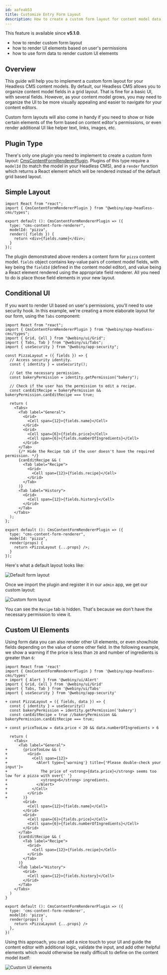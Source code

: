```yaml
---
id: aafeab53
title: Customize Entry Form Layout
description: How to create a custom form layout for content model data entry.
---
```



<Alert type="info" title="Can I use this?">

This feature is available since **v5.1.0**.

</Alert>

<Alert type="success" title="What you'll learn">

- how to render custom form layout
- how to render UI elements based on user's permissions
- how to use form data to render custom UI elements

</Alert>

## Overview

This guide will help you to implement a custom form layout for your Headless CMS content models. By default, our Headless CMS allows you to organize content model fields in a grid layout. That is fine for a basic UI, with several fields. However, as your content model grows, you may need to organize the UI to be more visually appealing and easier to navigate for your content editors.

Custom form layouts will also come in handy if you need to show or hide certain elements of the form based on content editor's permissions, or even render additional UI like helper text, links, images, etc.

## Plugin Type

There's only one plugin you need to implement to create a custom form layout: [CmsContentFormRendererPlugin](/docs/{version}/headless-cms/references/plugins#cms-content-form-renderer).
Plugins of this type require a `modelId` (to match the model in your Headless CMS), and a `render` function which returns a React element which will be rendered instead of the default grid based layout.

## Simple Layout

```tsx pizzaLayout.tsx
import React from "react";
import { CmsContentFormRendererPlugin } from "@webiny/app-headless-cms/types";

export default (): CmsContentFormRendererPlugin => ({
  type: "cms-content-form-renderer",
  modelId: "pizza",
  render({ fields }) {
    return <div>{fields.name}</div>;
  }
});
```

The plugin demonstrated above renders a content form for `pizza` content model. `fields` object contains key-value pairs of content model fields, with key being the `fieldId` (defined in the content model editor), and value being a React element rendered using the appropriate field renderer. All you need to do is place those field elements in your new layout.

## Conditional UI

If you want to render UI based on user's permissions, you'll need to use security hook. In this example, we're creating a more elaborate layout for our form, using the `Tabs` component:

```tsx pizzaLayout.tsx
import React from "react";
import { CmsContentFormRendererPlugin } from "@webiny/app-headless-cms/types";
import { Grid, Cell } from "@webiny/ui/Grid";
import { Tabs, Tab } from "@webiny/ui/Tabs";
import { useSecurity } from "@webiny/app-security";

const PizzaLayout = ({ fields }) => {
  // Access security identity.
  const { identity } = useSecurity();

  // Get the necessary permission.
  const bakeryPermission = identity.getPermission("bakery");

  // Check if the user has the permission to edit a recipe.
  const canEditRecipe = bakeryPermission && bakeryPermission.canEditRecipe === true;

  return (
    <Tabs>
      <Tab label="General">
        <Grid>
          <Cell span={12}>{fields.name}</Cell>
        </Grid>
        <Grid>
          <Cell span={6}>{fields.price}</Cell>
          <Cell span={6}>{fields.numberOfIngredients}</Cell>
        </Grid>
      </Tab>
      {/* Hide the Recipe tab if the user doesn't have the required permission. */}
      {canEditRecipe && (
        <Tab label="Recipe">
          <Grid>
            <Cell span={12}>{fields.recipe}</Cell>
          </Grid>
        </Tab>
      )}
      <Tab label="History">
        <Grid>
          <Cell span={12}>{fields.history}</Cell>
        </Grid>
      </Tab>
    </Tabs>
  );
};

export default (): CmsContentFormRendererPlugin => ({
  type: "cms-content-form-renderer",
  modelId: "pizza",
  render(props) {
    return <PizzaLayout {...props} />;
  }
});
```

Here's what a default layout looks like:

![Default form layout](./assets/customize-entry-form/defaultLayout.png)

Once we import the plugin and register it in our `admin` app, we get our custom layout:

![Custom form layout](./assets/customize-entry-form/customLayout.png)

You can see the `Recipe` tab is hidden. That's because we don't have the necessary permission to view it.

## Custom UI Elements

Using form data you can also render other UI elements, or even show/hide fields depending on the value of some other field. In the following example, we show a warning if the price is less than `20` and number of ingredients is greater than `6`:

```diff-js pizzaLayout.tsx
import React from 'react'
import { CmsContentFormRendererPlugin } from '@webiny/app-headless-cms/types'
+ import { Alert } from '@webiny/ui/Alert'
import { Grid, Cell } from '@webiny/ui/Grid'
import { Tabs, Tab } from '@webiny/ui/Tabs'
import { useSecurity } from '@webiny/app-security'

+ const PizzaLayout = ({ fields, data }) => {
  const { identity } = useSecurity()
  const bakeryPermission = identity.getPermission('bakery')
  const canEditRecipe = true //bakeryPermission && bakeryPermission.canEditRecipe === true;

+ const priceTooLow = data.price < 20 && data.numberOfIngredients > 6

  return (
    <Tabs>
      <Tab label="General">
+       {priceTooLow && (
+         <Grid>
+           <Cell span={12}>
+             <Alert type={'warning'} title={'Please double-check your input'}>
+               The price of <strong>{data.price}</strong> seems too low for a pizza with over{' '}
+               <strong>6</strong> ingredients.
+             </Alert>
+           </Cell>
+         </Grid>
+       )}
        <Grid>
          <Cell span={12}>{fields.name}</Cell>
        </Grid>
        <Grid>
          <Cell span={6}>{fields.price}</Cell>
          <Cell span={6}>{fields.numberOfIngredients}</Cell>
        </Grid>
      </Tab>
      {canEditRecipe && (
        <Tab label="Recipe">
          <Grid>
            <Cell span={12}>{fields.recipe}</Cell>
          </Grid>
        </Tab>
      )}
      <Tab label="History">
        <Grid>
          <Cell span={12}>{fields.history}</Cell>
        </Grid>
      </Tab>
    </Tabs>
  )
}

export default (): CmsContentFormRendererPlugin => ({
  type: 'cms-content-form-renderer',
  modelId: 'pizza',
  render(props) {
    return <PizzaLayout {...props} />
  },
})
```

Using this approach, you can add a nice touch to your UI and guide the content editor with additional logic, validate the input, and add other helpful elements which would otherwise be really difficult to define on the content model itself:

![Custom UI elements](./assets/customize-entry-form/customElements.png)
